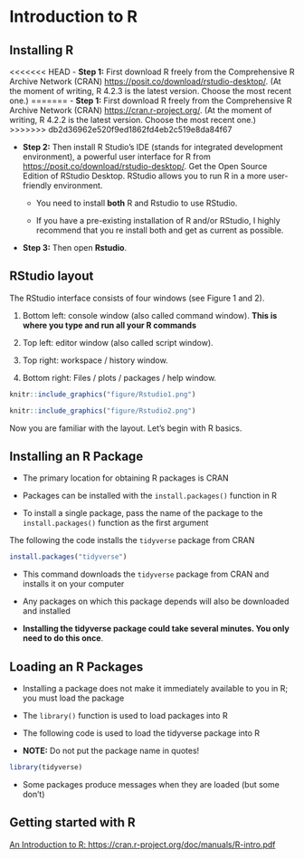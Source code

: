 # Introduction to R {#intro}

\pagenumbering{arabic}

## Installing R

<<<<<<< HEAD
- **Step 1:** First download R freely from the Comprehensive R Archive Network (CRAN) [https://posit.co/download/rstudio-desktop/](https://posit.co/download/rstudio-desktop/).
(At the moment of writing, R 4.2.3  is the latest version. Choose the most recent one.)
=======
- **Step 1:** First download R freely from the Comprehensive R Archive Network (CRAN) [https://cran.r-project.org/](https://cran.r-project.org/).
(At the moment of writing, R 4.2.2  is the latest version. Choose the most recent one.)
>>>>>>> db2d36962e520f9ed1862fd4eb2c519e8da84f67

- **Step 2:** Then install R Studio’s IDE (stands for integrated development environment), a powerful user interface for R from [https://posit.co/download/rstudio-desktop/](https://posit.co/download/rstudio-desktop/). Get the Open Source Edition of RStudio Desktop. RStudio allows you to run R in a more user-friendly environment.

   - You need to install **both** R and Rstudio to use RStudio.

   - If you have a pre-existing installation of R and/or RStudio, I highly recommend that you re install both and get as current as possible. 

- **Step 3:** Then open **Rstudio**.


## RStudio layout

The RStudio interface consists of four windows (see Figure 1 and 2).

1.	Bottom left: console window (also called command window). **This is where you type and run all your R commands**

2.	Top left: editor window (also called script window). 

3.	Top right: workspace / history window.

4.	Bottom right: Files / plots / packages / help window.


```r
knitr::include_graphics("figure/Rstudio1.png")
```


```r
knitr::include_graphics("figure/Rstudio2.png")
```


Now you are familiar with the layout. Let's begin with R basics.


## Installing an R Package

<!-- http://jtleek.com/modules/01_DataScientistToolbox/02_09_installingRPackages/#3-->

- The primary location for obtaining R packages is CRAN

- Packages can be installed with the `install.packages()` function in R

- To install a single package, pass the name of the package to the `install.packages()` function as the first argument

The following the code installs the `tidyverse` package from CRAN

```r
install.packages("tidyverse")
```

- This command downloads the `tidyverse` package from CRAN and installs it on your computer

- Any packages on which this package depends will also be downloaded and installed

- **Installing the tidyverse package could take several minutes. You only need to do this once**.


## Loading an R Packages

- Installing a package does not make it immediately available to you in R; you must load the package

- The `library()` function is used to load packages into R

- The following code is used to load the tidyverse package into R

- **NOTE:** Do not put the package name in quotes!

```r
library(tidyverse)
```

- Some packages produce messages when they are loaded (but some don't)

<!-- https://rpubs.com/venkatritch/333327-->

## Getting started with R

[An Introduction to R: https://cran.r-project.org/doc/manuals/R-intro.pdf](https://cran.r-project.org/doc/manuals/R-intro.pdf)
